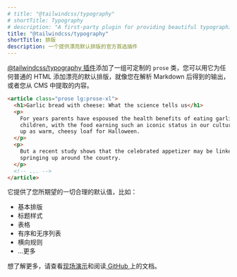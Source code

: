 ```yaml
---
# title: "@tailwindcss/typography"
# shortTitle: Typography
# description: "A first-party plugin for providing beautiful typographic defaults."
title: "@tailwindcss/typography"
shortTitle: 排版
description: 一个提供漂亮默认排版的官方首选插件
---
```


<!-- The [@tailwindcss/typography plugin](https://github.com/tailwindcss/typography) adds a set of customizable `prose` classes that you can use to add beautiful typographic defaults to any vanilla HTML, like the output you'd get after parsing some Markdown, or content you pull from a CMS. -->
[@tailwindcss/typography 插件](https://github.com/tailwindcss/typography)添加了一组可定制的 `prose` 类，您可以用它为任何普通的 HTML 添加漂亮的默认排版，就像您在解析 Markdown 后得到的输出，或者您从 CMS 中提取的内容。

```html
<article class="prose lg:prose-xl">
  <h1>Garlic bread with cheese: What the science tells us</h1>
  <p>
    For years parents have espoused the health benefits of eating garlic bread with cheese to their
    children, with the food earning such an iconic status in our culture that kids will often dress
    up as warm, cheesy loaf for Halloween.
  </p>
  <p>
    But a recent study shows that the celebrated appetizer may be linked to a series of rabies cases
    springing up around the country.
  </p>
  <!-- ... -->
</article>
```

<!-- It provides sensible defaults for everything you might expect like:

- Basic typography
- Heading styles
- Tables
- Ordered and unordered lists
- Horizontal rules
- ...and more

Check out the [live demo](https://tailwindcss-typography.netlify.app) and read the documentation [on GitHub](https://github.com/tailwindcss/typography) to learn more.
-->
它提供了您所期望的一切合理的默认值，比如：

- 基本排版
- 标题样式
- 表格
- 有序和无序列表
- 横向规则
- ...更多

想了解更多，请查看[现场演示](https://tailwindcss-typography.netlify.app)和阅读[ GitHub ](https://github.com/tailwindcss/typography)上的文档。
